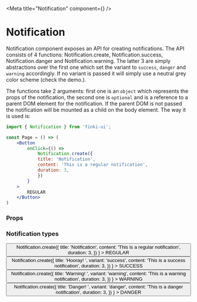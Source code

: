
<Meta title="Notification" component={<Notification/>} />

# Notification

Notification component exposes an API for creating notifications.
The API consists of 4 functions: Notification.create, Notification.success, 
Notification.danger and Notification.warning. The latter 3 are simply abstractions 
over the first one which set the variant to `success`, `danger` and `warning` accordingly. 
If no variant is passed it will simply use a neutral grey color scheme (check the demo.).

The functions take 2 arguments: first one is an `object` which represents the props of 
the notification, the second one is `optional` and is a reference to a parent DOM element 
for the notification. If the parent DOM is not passed the notification will be mounted as 
a child on the body element. The way it is used is:

```jsx
import { Notification } from 'finki-ui';

const Page = () => (
    <Button
        onClick={() =>
            Notification.create({
            title: 'Notification',
            content: 'This is a regular notification',
            duration: 3,
            })
        }
    >
        REGULAR
    </Button>
)
```

### Props

<Props of={Notification} />

### Notification types
<Preview withSource="open">
  <Story name="default">
    <SeparateElements>
        <Button
        buttonModifiers={['buttonPrimary']}
        onClick={() =>
            Notification.create({
            title: 'Notification',
            content: 'This is a regular notification',
            duration: 3,
            })
        }
        >
        REGULAR
        </Button>
        <Button
        buttonModifiers={['buttonSuccess']}
        onClick={() =>
            Notification.create({
            title: 'Hooray! ',
            variant: 'success',
            content: 'This is a success notification',
            duration: 3,
            })
        }
        >
        SUCCESS
        </Button>
        <Button
        buttonModifiers={['buttonWarning']}
        onClick={() =>
            Notification.create({
            title: 'Warning! ',
            variant: 'warning',
            content: 'This is a warning notification',
            duration: 3,
            })
        }
        >
        WARNING
        </Button>
        <Button
        buttonModifiers={['buttonDanger']}
        onClick={() =>
            Notification.create({
            title: 'Danger! ',
            variant: 'danger',
            content: 'This is a danger notification',
            duration: 3,
            })
        }
        >
        DANGER
        </Button>
    </SeparateElements>
  </Story>
</Preview>

